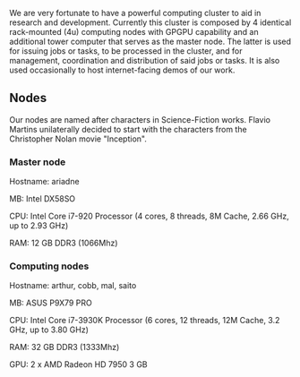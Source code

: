 We are very fortunate to have a powerful computing cluster to aid in research and development. Currently this cluster is composed by 4 identical rack-mounted (4u) computing nodes with GPGPU capability and an additional tower computer that serves as the master node. The latter is used for issuing jobs or tasks, to be processed in the cluster, and for management, coordination and distribution of said jobs or tasks. It is also used occasionally to host internet-facing demos of our work.

== Nodes ==

Our nodes are named after characters in Science-Fiction works. Flavio Martins unilaterally decided to start with the characters from the Christopher Nolan movie "Inception".


=== Master node ===

Hostname: ariadne

MB: Intel DX58SO

CPU: Intel Core i7-920 Processor (4 cores, 8 threads, 8M Cache, 2.66 GHz, up to 2.93 GHz)

RAM: 12 GB DDR3 (1066Mhz)

=== Computing nodes ===

Hostname: arthur, cobb, mal, saito

MB: ASUS P9X79 PRO

CPU: Intel Core i7-3930K Processor (6 cores, 12 threads, 12M Cache, 3.2 GHz, up to 3.80 GHz)

RAM: 32 GB DDR3 (1333Mhz)

GPU: 2 x AMD Radeon HD 7950 3 GB
